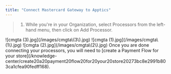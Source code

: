 ```yaml
---
title: "Connect Mastercard Gateway to Apptics"
---
```


> 1. While you're in your Organization, select Processors from the left-hand menu, then click on Add Processor.

<Steps>
  <Step title="While you're in your Organization, select Processors from the left-hand menu, then click on Add Processor.">
    ![cmgta (3).jpg](/images/cmgta\(3\).jpg)
  </Step>
  <Step title="Select Mastercard Gateway.">
    ![cmgta (1).jpg](/images/cmgta\(1\).jpg)
  </Step>
  <Step title="A pop up menu will appear, requesting you to fill out the needed information and to connect your Mastercard Gateway account.">
    ![cmgta (2).jpg](/images/cmgta\(2\).jpg)
  </Step>
  <Step title="Once done click on Save changes.">
    Once you are done connecting your processors, you will need to [create a Payment Flow for your store](/knowledge-center/create20a20payment20flow20for20your20store20273bc8e2991b803ca1cfea90fedff168).
  </Step>
</Steps>